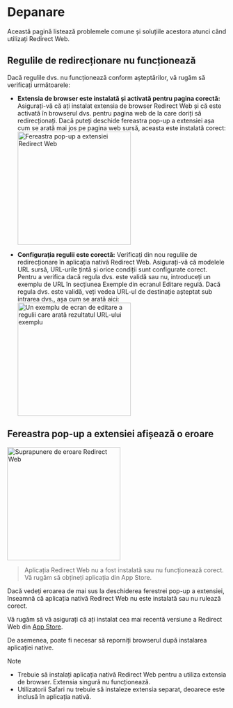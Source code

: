 
# Depanare

Această pagină listează problemele comune și soluțiile acestora atunci când utilizați Redirect Web.

<TOCInline toc={toc} />

## Regulile de redirecționare nu funcționează

Dacă regulile dvs. nu funcționează conform așteptărilor, vă rugăm să verificați următoarele:

- **Extensia de browser este instalată și activată pentru pagina corectă:** Asigurați-vă că ați instalat extensia de browser Redirect Web și că este activată în browserul dvs. pentru pagina web de la care doriți să redirecționați. Dacă puteți deschide fereastra pop-up a extensiei așa cum se arată mai jos pe pagina web sursă, aceasta este instalată corect:
    <Image src={ExtensionPopup} alt="Fereastra pop-up a extensiei Redirect Web" width="260" hasShadow/>

- **Configurația regulii este corectă:** Verificați din nou regulile de redirecționare în aplicația nativă Redirect Web. Asigurați-vă că modelele URL sursă, URL-urile țintă și orice condiții sunt configurate corect. Pentru a verifica dacă regula dvs. este validă sau nu, introduceți un exemplu de URL în secțiunea Exemple din ecranul Editare regulă. Dacă regula dvs. este validă, veți vedea URL-ul de destinație așteptat sub intrarea dvs., așa cum se arată aici:
    <Image src={RuleEditExampleResult} alt="Un exemplu de ecran de editare a regulii care arată rezultatul URL-ului exemplu" width="260" hasShadow/>

## Fereastra pop-up a extensiei afișează o eroare

<Image src={ErrorOverlay} alt="Suprapunere de eroare Redirect Web" width="260" hasShadow hasRoundedCorners/>

> Aplicația Redirect Web nu a fost instalată sau nu funcționează corect.
> Vă rugăm să obțineți aplicația din App Store.

Dacă vedeți eroarea de mai sus la deschiderea ferestrei pop-up a extensiei, înseamnă că aplicația nativă Redirect Web nu este instalată sau nu rulează corect.

Vă rugăm să vă asigurați că ați instalat cea mai recentă versiune a Redirect Web din [App Store](https://apps.apple.com/app/id1571283503).

De asemenea, poate fi necesar să reporniți browserul după instalarea aplicației native.

> [!NOTE]
> * Trebuie să instalați aplicația nativă Redirect Web pentru a utiliza extensia de browser. Extensia singură nu funcționează.
> * Utilizatorii Safari nu trebuie să instaleze extensia separat, deoarece este inclusă în aplicația nativă.
